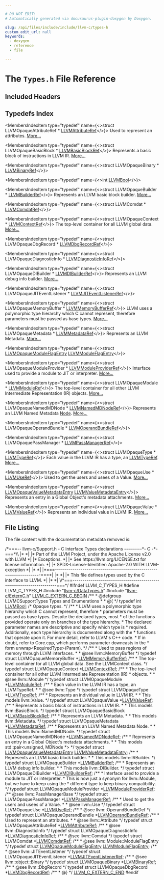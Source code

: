 ```yaml
---

# DO NOT EDIT!
# Automatically generated via docusaurus-plugin-doxygen by Doxygen.

slug: /api/files/include/include/llvm-c/types-h
custom_edit_url: null
keywords:
  - doxygen
  - reference
  - file

---
```





# The `Types.h` File Reference

<DoxygenPage pluginConfig={pluginConfig}>



## Included Headers

<IncludesList>
<IncludesListItem
  filePath="llvm-c/DataTypes.h"
  permalink="/docs/api/files/include/include/llvm-c/datatypes-h"
  isLocal="true" />
<IncludesListItem
  filePath="llvm-c/ExternC.h"
  permalink="/docs/api/files/include/include/llvm-c/externc-h"
  isLocal="true" />
</IncludesList>

## Typedefs Index

<MembersIndex>

<MembersIndexItem
  type="typedef"
  name={<>struct LLVMOpaqueAttributeRef &#42; <a href="/docs/api/groups/llvmcsupporttypes/#ga17bcea87da25c658e082bec6009c6f88">LLVMAttributeRef</a></>}>
Used to represent an attributes. <a href="/docs/api/groups/llvmcsupporttypes/#ga17bcea87da25c658e082bec6009c6f88">More...</a>
</MembersIndexItem>

<MembersIndexItem
  type="typedef"
  name={<>struct LLVMOpaqueBasicBlock &#42; <a href="/docs/api/groups/llvmcsupporttypes/#gab57bd16a0147aad5c492a0d97e0df8a9">LLVMBasicBlockRef</a></>}>
Represents a basic block of instructions in LLVM IR. <a href="/docs/api/groups/llvmcsupporttypes/#gab57bd16a0147aad5c492a0d97e0df8a9">More...</a>
</MembersIndexItem>

<MembersIndexItem
  type="typedef"
  name={<>struct LLVMOpaqueBinary &#42; <a href="/docs/api/groups/llvmcsupporttypes/#ga7b146c3251529961e8eeda888adac209">LLVMBinaryRef</a></>}>
</MembersIndexItem>

<MembersIndexItem
  type="typedef"
  name={<>int <a href="/docs/api/groups/llvmcsupporttypes/#ga209de0bceb13179a973c6a45211617bd">LLVMBool</a></>}>
</MembersIndexItem>

<MembersIndexItem
  type="typedef"
  name={<>struct LLVMOpaqueBuilder &#42; <a href="/docs/api/groups/llvmcsupporttypes/#gab13eecdec39366f9974f865d68011775">LLVMBuilderRef</a></>}>
Represents an LLVM basic block builder. <a href="/docs/api/groups/llvmcsupporttypes/#gab13eecdec39366f9974f865d68011775">More...</a>
</MembersIndexItem>

<MembersIndexItem
  type="typedef"
  name={<>struct LLVMComdat &#42; <a href="/docs/api/groups/llvmcsupporttypes/#gaa91542000fd23d2eeebf64a25bdc66b3">LLVMComdatRef</a></>}>
</MembersIndexItem>

<MembersIndexItem
  type="typedef"
  name={<>struct LLVMOpaqueContext &#42; <a href="/docs/api/groups/llvmcsupporttypes/#ga9c43e01525516ff6b4feab5166c5b1da">LLVMContextRef</a></>}>
The top-level container for all LLVM global data. <a href="/docs/api/groups/llvmcsupporttypes/#ga9c43e01525516ff6b4feab5166c5b1da">More...</a>
</MembersIndexItem>

<MembersIndexItem
  type="typedef"
  name={<>struct LLVMOpaqueDbgRecord &#42; <a href="/docs/api/groups/llvmcsupporttypes/#ga54eadb23779a7b2538b9a7b03d9c2630">LLVMDbgRecordRef</a></>}>
</MembersIndexItem>

<MembersIndexItem
  type="typedef"
  name={<>struct LLVMOpaqueDiagnosticInfo &#42; <a href="/docs/api/groups/llvmcsupporttypes/#ga85de47e6bca94e27592f9161dd38dff5">LLVMDiagnosticInfoRef</a></>}>
</MembersIndexItem>

<MembersIndexItem
  type="typedef"
  name={<>struct LLVMOpaqueDIBuilder &#42; <a href="/docs/api/groups/llvmcsupporttypes/#gae7276221889549b4cf3b3f2297a8333e">LLVMDIBuilderRef</a></>}>
Represents an LLVM debug info builder. <a href="/docs/api/groups/llvmcsupporttypes/#gae7276221889549b4cf3b3f2297a8333e">More...</a>
</MembersIndexItem>

<MembersIndexItem
  type="typedef"
  name={<>struct LLVMOpaqueJITEventListener &#42; <a href="/docs/api/groups/llvmcsupporttypes/#gad4bf262b53178061f7b936e3d1ff43bf">LLVMJITEventListenerRef</a></>}>
</MembersIndexItem>

<MembersIndexItem
  type="typedef"
  name={<>struct LLVMOpaqueMemoryBuffer &#42; <a href="/docs/api/groups/llvmcsupporttypes/#ga9867eaa7b17ba17405cdf2539bedb108">LLVMMemoryBufferRef</a></>}>
LLVM uses a polymorphic type hierarchy which C cannot represent, therefore parameters must be passed as base types. <a href="/docs/api/groups/llvmcsupporttypes/#ga9867eaa7b17ba17405cdf2539bedb108">More...</a>
</MembersIndexItem>

<MembersIndexItem
  type="typedef"
  name={<>struct LLVMOpaqueMetadata &#42; <a href="/docs/api/groups/llvmcsupporttypes/#gab9f52d9777af781812e7bffdd491d01e">LLVMMetadataRef</a></>}>
Represents an LLVM Metadata. <a href="/docs/api/groups/llvmcsupporttypes/#gab9f52d9777af781812e7bffdd491d01e">More...</a>
</MembersIndexItem>

<MembersIndexItem
  type="typedef"
  name={<>struct <a href="/docs/api/structs/llvmopaquemoduleflagentry">LLVMOpaqueModuleFlagEntry</a> <a href="/docs/api/groups/llvmcsupporttypes/#ga2582ca8c28f123476fb606097b475ed6">LLVMModuleFlagEntry</a></>}>
</MembersIndexItem>

<MembersIndexItem
  type="typedef"
  name={<>struct LLVMOpaqueModuleProvider &#42; <a href="/docs/api/groups/llvmcsupporttypes/#gad77f13d71e9aebc385324cde314d9ac6">LLVMModuleProviderRef</a></>}>
Interface used to provide a module to JIT or interpreter. <a href="/docs/api/groups/llvmcsupporttypes/#gad77f13d71e9aebc385324cde314d9ac6">More...</a>
</MembersIndexItem>

<MembersIndexItem
  type="typedef"
  name={<>struct LLVMOpaqueModule &#42; <a href="/docs/api/groups/llvmcsupporttypes/#gad1d1bb5f901c903a0cf09c5a053c9c56">LLVMModuleRef</a></>}>
The top-level container for all other LLVM Intermediate Representation (IR) objects. <a href="/docs/api/groups/llvmcsupporttypes/#gad1d1bb5f901c903a0cf09c5a053c9c56">More...</a>
</MembersIndexItem>

<MembersIndexItem
  type="typedef"
  name={<>struct LLVMOpaqueNamedMDNode &#42; <a href="/docs/api/groups/llvmcsupporttypes/#ga348dc6ce48243a524ee3937ef2d8ca29">LLVMNamedMDNodeRef</a></>}>
Represents an LLVM Named Metadata <a href="/docs/api/classes/node">Node</a>. <a href="/docs/api/groups/llvmcsupporttypes/#ga348dc6ce48243a524ee3937ef2d8ca29">More...</a>
</MembersIndexItem>

<MembersIndexItem
  type="typedef"
  name={<>struct LLVMOpaqueOperandBundle &#42; <a href="/docs/api/groups/llvmcsupporttypes/#gafe96c433ce9154bebe8fd83e0616d495">LLVMOperandBundleRef</a></>}>
</MembersIndexItem>

<MembersIndexItem
  type="typedef"
  name={<>struct LLVMOpaquePassManager &#42; <a href="/docs/api/groups/llvmcsupporttypes/#ga45fccfac9832f829c5e12a8915e85f4c">LLVMPassManagerRef</a></>}>
</MembersIndexItem>

<MembersIndexItem
  type="typedef"
  name={<>struct LLVMOpaqueType &#42; <a href="/docs/api/groups/llvmcsupporttypes/#gab81b4df33167d47174f9b86a75e3be88">LLVMTypeRef</a></>}>
Each value in the LLVM IR has a type, an <a href="/docs/api/groups/llvmcsupporttypes/#gab81b4df33167d47174f9b86a75e3be88">LLVMTypeRef</a>. <a href="/docs/api/groups/llvmcsupporttypes/#gab81b4df33167d47174f9b86a75e3be88">More...</a>
</MembersIndexItem>

<MembersIndexItem
  type="typedef"
  name={<>struct LLVMOpaqueUse &#42; <a href="/docs/api/groups/llvmcsupporttypes/#gab30423fe4582af30d65061fddc7398d7">LLVMUseRef</a></>}>
Used to get the users and usees of a Value. <a href="/docs/api/groups/llvmcsupporttypes/#gab30423fe4582af30d65061fddc7398d7">More...</a>
</MembersIndexItem>

<MembersIndexItem
  type="typedef"
  name={<>struct <a href="/docs/api/structs/llvmopaquevaluemetadataentry">LLVMOpaqueValueMetadataEntry</a> <a href="/docs/api/groups/llvmcsupporttypes/#ga90f27fb45c9b3bee49f90809035a2ab9">LLVMValueMetadataEntry</a></>}>
Represents an entry in a Global Object&#39;s metadata attachments. <a href="/docs/api/groups/llvmcsupporttypes/#ga90f27fb45c9b3bee49f90809035a2ab9">More...</a>
</MembersIndexItem>

<MembersIndexItem
  type="typedef"
  name={<>struct LLVMOpaqueValue &#42; <a href="/docs/api/groups/llvmcsupporttypes/#ga113ce952344691b8304a43a314f8be17">LLVMValueRef</a></>}>
Represents an individual value in LLVM IR. <a href="/docs/api/groups/llvmcsupporttypes/#ga113ce952344691b8304a43a314f8be17">More...</a>
</MembersIndexItem>

</MembersIndex>


## File Listing

The file content with the documentation metadata removed is:

<ProgramListing>

<Link id="l00001" /><CodeLine lineNumber="1"><Highlight kind="comment">/&#42;===-- llvm-c/Support.h - C Interface Types declarations ---------&#42;- C -&#42;-===&#42;\\</Highlight></CodeLine>
<Link id="l00002" /><CodeLine lineNumber="2"><Highlight kind="comment">|&#42;                                                                            &#42;|</Highlight></CodeLine>
<Link id="l00003" /><CodeLine lineNumber="3"><Highlight kind="comment">|&#42; Part of the LLVM Project, under the Apache License v2.0 with LLVM          &#42;|</Highlight></CodeLine>
<Link id="l00004" /><CodeLine lineNumber="4"><Highlight kind="comment">|&#42; Exceptions.                                                                &#42;|</Highlight></CodeLine>
<Link id="l00005" /><CodeLine lineNumber="5"><Highlight kind="comment">|&#42; See https://llvm.org/LICENSE.txt for license information.                  &#42;|</Highlight></CodeLine>
<Link id="l00006" /><CodeLine lineNumber="6"><Highlight kind="comment">|&#42; SPDX-License-Identifier: Apache-2.0 WITH LLVM-exception                    &#42;|</Highlight></CodeLine>
<Link id="l00007" /><CodeLine lineNumber="7"><Highlight kind="comment">|&#42;                                                                            &#42;|</Highlight></CodeLine>
<Link id="l00008" /><CodeLine lineNumber="8"><Highlight kind="comment">|&#42;===----------------------------------------------------------------------===&#42;|</Highlight></CodeLine>
<Link id="l00009" /><CodeLine lineNumber="9"><Highlight kind="comment">|&#42;                                                                            &#42;|</Highlight></CodeLine>
<Link id="l00010" /><CodeLine lineNumber="10"><Highlight kind="comment">|&#42; This file defines types used by the C interface to LLVM.                   &#42;|</Highlight></CodeLine>
<Link id="l00011" /><CodeLine lineNumber="11"><Highlight kind="comment">|&#42;                                                                            &#42;|</Highlight></CodeLine>
<Link id="l00012" /><CodeLine lineNumber="12"><Highlight kind="comment">\\&#42;===----------------------------------------------------------------------===&#42;/</Highlight><Highlight kind="normal"></Highlight></CodeLine>
<Link id="l00013" /><CodeLine lineNumber="13"><Highlight kind="normal"></Highlight></CodeLine>
<Link id="l00014" /><CodeLine lineNumber="14"><Highlight kind="normal"></Highlight><Highlight kind="preprocessor">#ifndef LLVM&#95;C&#95;TYPES&#95;H</Highlight><Highlight kind="normal"></Highlight></CodeLine>
<Link id="l00015" /><CodeLine lineNumber="15"><Highlight kind="normal"></Highlight><Highlight kind="preprocessor">#define LLVM&#95;C&#95;TYPES&#95;H</Highlight><Highlight kind="normal"></Highlight></CodeLine>
<Link id="l00016" /><CodeLine lineNumber="16"><Highlight kind="normal"></Highlight></CodeLine>
<Link id="l00017" /><CodeLine lineNumber="17"><Highlight kind="normal"></Highlight><Highlight kind="preprocessor">#include &quot;<a href="/docs/api/files/include/include/llvm-c/datatypes-h">llvm-c/DataTypes.h</a>&quot;</Highlight><Highlight kind="normal"></Highlight></CodeLine>
<Link id="l00018" /><CodeLine lineNumber="18"><Highlight kind="normal"></Highlight><Highlight kind="preprocessor">#include &quot;<a href="/docs/api/files/include/include/llvm-c/externc-h">llvm-c/ExternC.h</a>&quot;</Highlight><Highlight kind="normal"></Highlight></CodeLine>
<Link id="l00019" /><CodeLine lineNumber="19"><Highlight kind="normal"></Highlight></CodeLine>
<Link id="l00020" /><CodeLine lineNumber="20"><Highlight kind="normal"><a href="/docs/api/files/include/include/llvm-c/externc-h/#a4789aaabaa5bf3b7a549171b47cc4d4a">LLVM&#95;C&#95;EXTERN&#95;C&#95;BEGIN</a></Highlight></CodeLine>
<Link id="l00021" /><CodeLine lineNumber="21"><Highlight kind="normal"></Highlight><Highlight kind="comment"></Highlight></CodeLine>
<Link id="l00022" /><CodeLine lineNumber="22"><Highlight kind="comment">/&#42;&#42;</Highlight></CodeLine>
<Link id="l00023" /><CodeLine lineNumber="23"><Highlight kind="comment"> &#42; @defgroup LLVMCSupportTypes Types and Enumerations</Highlight></CodeLine>
<Link id="l00024" /><CodeLine lineNumber="24"><Highlight kind="comment"> &#42;</Highlight></CodeLine>
<Link id="l00025" /><CodeLine lineNumber="25"><Highlight kind="comment"> &#42; @&#123;</Highlight></CodeLine>
<Link id="l00026" /><CodeLine lineNumber="26"><Highlight kind="comment"> &#42;/</Highlight><Highlight kind="normal"></Highlight></CodeLine>
<Link id="l00027" /><CodeLine lineNumber="27"><Highlight kind="normal"></Highlight></CodeLine>
<Link id="l00028" /><CodeLine lineNumber="28" lineLink="/docs/api/groups/llvmcsupporttypes/#ga209de0bceb13179a973c6a45211617bd"><Highlight kind="normal"></Highlight><Highlight kind="keyword">typedef</Highlight><Highlight kind="normal"> </Highlight><Highlight kind="keywordtype">int</Highlight><Highlight kind="normal"> <a href="/docs/api/groups/llvmcsupporttypes/#ga209de0bceb13179a973c6a45211617bd">LLVMBool</a>;</Highlight></CodeLine>
<Link id="l00029" /><CodeLine lineNumber="29"><Highlight kind="normal"></Highlight></CodeLine>
<Link id="l00030" /><CodeLine lineNumber="30"><Highlight kind="normal"></Highlight><Highlight kind="comment">/&#42; Opaque types. &#42;/</Highlight><Highlight kind="normal"></Highlight></CodeLine>
<Link id="l00031" /><CodeLine lineNumber="31"><Highlight kind="normal"></Highlight><Highlight kind="comment"></Highlight></CodeLine>
<Link id="l00032" /><CodeLine lineNumber="32"><Highlight kind="comment">/&#42;&#42;</Highlight></CodeLine>
<Link id="l00033" /><CodeLine lineNumber="33"><Highlight kind="comment"> &#42; LLVM uses a polymorphic type hierarchy which C cannot represent, therefore</Highlight></CodeLine>
<Link id="l00034" /><CodeLine lineNumber="34"><Highlight kind="comment"> &#42; parameters must be passed as base types. Despite the declared types, most</Highlight></CodeLine>
<Link id="l00035" /><CodeLine lineNumber="35"><Highlight kind="comment"> &#42; of the functions provided operate only on branches of the type hierarchy.</Highlight></CodeLine>
<Link id="l00036" /><CodeLine lineNumber="36"><Highlight kind="comment"> &#42; The declared parameter names are descriptive and specify which type is</Highlight></CodeLine>
<Link id="l00037" /><CodeLine lineNumber="37"><Highlight kind="comment"> &#42; required. Additionally, each type hierarchy is documented along with the</Highlight></CodeLine>
<Link id="l00038" /><CodeLine lineNumber="38"><Highlight kind="comment"> &#42; functions that operate upon it. For more detail, refer to LLVM&#39;s C++ code.</Highlight></CodeLine>
<Link id="l00039" /><CodeLine lineNumber="39"><Highlight kind="comment"> &#42; If in doubt, refer to Core.cpp, which performs parameter downcasts in the</Highlight></CodeLine>
<Link id="l00040" /><CodeLine lineNumber="40"><Highlight kind="comment"> &#42; form unwrap&lt;RequiredType&gt;(Param).</Highlight></CodeLine>
<Link id="l00041" /><CodeLine lineNumber="41"><Highlight kind="comment"> &#42;/</Highlight><Highlight kind="normal"></Highlight></CodeLine>
<Link id="l00042" /><CodeLine lineNumber="42"><Highlight kind="normal"></Highlight><Highlight kind="comment"></Highlight></CodeLine>
<Link id="l00043" /><CodeLine lineNumber="43"><Highlight kind="comment">/&#42;&#42;</Highlight></CodeLine>
<Link id="l00044" /><CodeLine lineNumber="44"><Highlight kind="comment"> &#42; Used to pass regions of memory through LLVM interfaces.</Highlight></CodeLine>
<Link id="l00045" /><CodeLine lineNumber="45"><Highlight kind="comment"> &#42;</Highlight></CodeLine>
<Link id="l00046" /><CodeLine lineNumber="46"><Highlight kind="comment"> &#42; @see llvm::MemoryBuffer</Highlight></CodeLine>
<Link id="l00047" /><CodeLine lineNumber="47"><Highlight kind="comment"> &#42;/</Highlight><Highlight kind="normal"></Highlight></CodeLine>
<Link id="l00048" /><CodeLine lineNumber="48" lineLink="/docs/api/groups/llvmcsupporttypes/#ga9867eaa7b17ba17405cdf2539bedb108"><Highlight kind="normal"></Highlight><Highlight kind="keyword">typedef</Highlight><Highlight kind="normal"> </Highlight><Highlight kind="keyword">struct </Highlight><Highlight kind="normal">LLVMOpaqueMemoryBuffer &#42;<a href="/docs/api/groups/llvmcsupporttypes/#ga9867eaa7b17ba17405cdf2539bedb108">LLVMMemoryBufferRef</a>;</Highlight></CodeLine>
<Link id="l00049" /><CodeLine lineNumber="49"><Highlight kind="normal"></Highlight><Highlight kind="comment"></Highlight></CodeLine>
<Link id="l00050" /><CodeLine lineNumber="50"><Highlight kind="comment">/&#42;&#42;</Highlight></CodeLine>
<Link id="l00051" /><CodeLine lineNumber="51"><Highlight kind="comment"> &#42; The top-level container for all LLVM global data. See the LLVMContext class.</Highlight></CodeLine>
<Link id="l00052" /><CodeLine lineNumber="52"><Highlight kind="comment"> &#42;/</Highlight><Highlight kind="normal"></Highlight></CodeLine>
<Link id="l00053" /><CodeLine lineNumber="53" lineLink="/docs/api/groups/llvmcsupporttypes/#ga9c43e01525516ff6b4feab5166c5b1da"><Highlight kind="normal"></Highlight><Highlight kind="keyword">typedef</Highlight><Highlight kind="normal"> </Highlight><Highlight kind="keyword">struct </Highlight><Highlight kind="normal">LLVMOpaqueContext &#42;<a href="/docs/api/groups/llvmcsupporttypes/#ga9c43e01525516ff6b4feab5166c5b1da">LLVMContextRef</a>;</Highlight></CodeLine>
<Link id="l00054" /><CodeLine lineNumber="54"><Highlight kind="normal"></Highlight><Highlight kind="comment"></Highlight></CodeLine>
<Link id="l00055" /><CodeLine lineNumber="55"><Highlight kind="comment">/&#42;&#42;</Highlight></CodeLine>
<Link id="l00056" /><CodeLine lineNumber="56"><Highlight kind="comment"> &#42; The top-level container for all other LLVM Intermediate Representation (IR)</Highlight></CodeLine>
<Link id="l00057" /><CodeLine lineNumber="57"><Highlight kind="comment"> &#42; objects.</Highlight></CodeLine>
<Link id="l00058" /><CodeLine lineNumber="58"><Highlight kind="comment"> &#42;</Highlight></CodeLine>
<Link id="l00059" /><CodeLine lineNumber="59"><Highlight kind="comment"> &#42; @see llvm::Module</Highlight></CodeLine>
<Link id="l00060" /><CodeLine lineNumber="60"><Highlight kind="comment"> &#42;/</Highlight><Highlight kind="normal"></Highlight></CodeLine>
<Link id="l00061" /><CodeLine lineNumber="61" lineLink="/docs/api/groups/llvmcsupporttypes/#gad1d1bb5f901c903a0cf09c5a053c9c56"><Highlight kind="normal"></Highlight><Highlight kind="keyword">typedef</Highlight><Highlight kind="normal"> </Highlight><Highlight kind="keyword">struct </Highlight><Highlight kind="normal">LLVMOpaqueModule &#42;<a href="/docs/api/groups/llvmcsupporttypes/#gad1d1bb5f901c903a0cf09c5a053c9c56">LLVMModuleRef</a>;</Highlight></CodeLine>
<Link id="l00062" /><CodeLine lineNumber="62"><Highlight kind="normal"></Highlight><Highlight kind="comment"></Highlight></CodeLine>
<Link id="l00063" /><CodeLine lineNumber="63"><Highlight kind="comment">/&#42;&#42;</Highlight></CodeLine>
<Link id="l00064" /><CodeLine lineNumber="64"><Highlight kind="comment"> &#42; Each value in the LLVM IR has a type, an LLVMTypeRef.</Highlight></CodeLine>
<Link id="l00065" /><CodeLine lineNumber="65"><Highlight kind="comment"> &#42;</Highlight></CodeLine>
<Link id="l00066" /><CodeLine lineNumber="66"><Highlight kind="comment"> &#42; @see llvm::Type</Highlight></CodeLine>
<Link id="l00067" /><CodeLine lineNumber="67"><Highlight kind="comment"> &#42;/</Highlight><Highlight kind="normal"></Highlight></CodeLine>
<Link id="l00068" /><CodeLine lineNumber="68" lineLink="/docs/api/groups/llvmcsupporttypes/#gab81b4df33167d47174f9b86a75e3be88"><Highlight kind="normal"></Highlight><Highlight kind="keyword">typedef</Highlight><Highlight kind="normal"> </Highlight><Highlight kind="keyword">struct </Highlight><Highlight kind="normal">LLVMOpaqueType &#42;<a href="/docs/api/groups/llvmcsupporttypes/#gab81b4df33167d47174f9b86a75e3be88">LLVMTypeRef</a>;</Highlight></CodeLine>
<Link id="l00069" /><CodeLine lineNumber="69"><Highlight kind="normal"></Highlight><Highlight kind="comment"></Highlight></CodeLine>
<Link id="l00070" /><CodeLine lineNumber="70"><Highlight kind="comment">/&#42;&#42;</Highlight></CodeLine>
<Link id="l00071" /><CodeLine lineNumber="71"><Highlight kind="comment"> &#42; Represents an individual value in LLVM IR.</Highlight></CodeLine>
<Link id="l00072" /><CodeLine lineNumber="72"><Highlight kind="comment"> &#42;</Highlight></CodeLine>
<Link id="l00073" /><CodeLine lineNumber="73"><Highlight kind="comment"> &#42; This models llvm::Value.</Highlight></CodeLine>
<Link id="l00074" /><CodeLine lineNumber="74"><Highlight kind="comment"> &#42;/</Highlight><Highlight kind="normal"></Highlight></CodeLine>
<Link id="l00075" /><CodeLine lineNumber="75" lineLink="/docs/api/groups/llvmcsupporttypes/#ga113ce952344691b8304a43a314f8be17"><Highlight kind="normal"></Highlight><Highlight kind="keyword">typedef</Highlight><Highlight kind="normal"> </Highlight><Highlight kind="keyword">struct </Highlight><Highlight kind="normal">LLVMOpaqueValue &#42;<a href="/docs/api/groups/llvmcsupporttypes/#ga113ce952344691b8304a43a314f8be17">LLVMValueRef</a>;</Highlight></CodeLine>
<Link id="l00076" /><CodeLine lineNumber="76"><Highlight kind="normal"></Highlight><Highlight kind="comment"></Highlight></CodeLine>
<Link id="l00077" /><CodeLine lineNumber="77"><Highlight kind="comment">/&#42;&#42;</Highlight></CodeLine>
<Link id="l00078" /><CodeLine lineNumber="78"><Highlight kind="comment"> &#42; Represents a basic block of instructions in LLVM IR.</Highlight></CodeLine>
<Link id="l00079" /><CodeLine lineNumber="79"><Highlight kind="comment"> &#42;</Highlight></CodeLine>
<Link id="l00080" /><CodeLine lineNumber="80"><Highlight kind="comment"> &#42; This models llvm::BasicBlock.</Highlight></CodeLine>
<Link id="l00081" /><CodeLine lineNumber="81"><Highlight kind="comment"> &#42;/</Highlight><Highlight kind="normal"></Highlight></CodeLine>
<Link id="l00082" /><CodeLine lineNumber="82" lineLink="/docs/api/groups/llvmcsupporttypes/#gab57bd16a0147aad5c492a0d97e0df8a9"><Highlight kind="normal"></Highlight><Highlight kind="keyword">typedef</Highlight><Highlight kind="normal"> </Highlight><Highlight kind="keyword">struct </Highlight><Highlight kind="normal">LLVMOpaqueBasicBlock &#42;<a href="/docs/api/groups/llvmcsupporttypes/#gab57bd16a0147aad5c492a0d97e0df8a9">LLVMBasicBlockRef</a>;</Highlight></CodeLine>
<Link id="l00083" /><CodeLine lineNumber="83"><Highlight kind="normal"></Highlight><Highlight kind="comment"></Highlight></CodeLine>
<Link id="l00084" /><CodeLine lineNumber="84"><Highlight kind="comment">/&#42;&#42;</Highlight></CodeLine>
<Link id="l00085" /><CodeLine lineNumber="85"><Highlight kind="comment"> &#42; Represents an LLVM Metadata.</Highlight></CodeLine>
<Link id="l00086" /><CodeLine lineNumber="86"><Highlight kind="comment"> &#42;</Highlight></CodeLine>
<Link id="l00087" /><CodeLine lineNumber="87"><Highlight kind="comment"> &#42; This models llvm::Metadata.</Highlight></CodeLine>
<Link id="l00088" /><CodeLine lineNumber="88"><Highlight kind="comment"> &#42;/</Highlight><Highlight kind="normal"></Highlight></CodeLine>
<Link id="l00089" /><CodeLine lineNumber="89" lineLink="/docs/api/groups/llvmcsupporttypes/#gab9f52d9777af781812e7bffdd491d01e"><Highlight kind="normal"></Highlight><Highlight kind="keyword">typedef</Highlight><Highlight kind="normal"> </Highlight><Highlight kind="keyword">struct </Highlight><Highlight kind="normal">LLVMOpaqueMetadata &#42;<a href="/docs/api/groups/llvmcsupporttypes/#gab9f52d9777af781812e7bffdd491d01e">LLVMMetadataRef</a>;</Highlight></CodeLine>
<Link id="l00090" /><CodeLine lineNumber="90"><Highlight kind="normal"></Highlight><Highlight kind="comment"></Highlight></CodeLine>
<Link id="l00091" /><CodeLine lineNumber="91"><Highlight kind="comment">/&#42;&#42;</Highlight></CodeLine>
<Link id="l00092" /><CodeLine lineNumber="92"><Highlight kind="comment"> &#42; Represents an LLVM Named Metadata Node.</Highlight></CodeLine>
<Link id="l00093" /><CodeLine lineNumber="93"><Highlight kind="comment"> &#42;</Highlight></CodeLine>
<Link id="l00094" /><CodeLine lineNumber="94"><Highlight kind="comment"> &#42; This models llvm::NamedMDNode.</Highlight></CodeLine>
<Link id="l00095" /><CodeLine lineNumber="95"><Highlight kind="comment"> &#42;/</Highlight><Highlight kind="normal"></Highlight></CodeLine>
<Link id="l00096" /><CodeLine lineNumber="96" lineLink="/docs/api/groups/llvmcsupporttypes/#ga348dc6ce48243a524ee3937ef2d8ca29"><Highlight kind="normal"></Highlight><Highlight kind="keyword">typedef</Highlight><Highlight kind="normal"> </Highlight><Highlight kind="keyword">struct </Highlight><Highlight kind="normal">LLVMOpaqueNamedMDNode &#42;<a href="/docs/api/groups/llvmcsupporttypes/#ga348dc6ce48243a524ee3937ef2d8ca29">LLVMNamedMDNodeRef</a>;</Highlight></CodeLine>
<Link id="l00097" /><CodeLine lineNumber="97"><Highlight kind="normal"></Highlight><Highlight kind="comment"></Highlight></CodeLine>
<Link id="l00098" /><CodeLine lineNumber="98"><Highlight kind="comment">/&#42;&#42;</Highlight></CodeLine>
<Link id="l00099" /><CodeLine lineNumber="99"><Highlight kind="comment"> &#42; Represents an entry in a Global Object&#39;s metadata attachments.</Highlight></CodeLine>
<Link id="l00100" /><CodeLine lineNumber="100"><Highlight kind="comment"> &#42;</Highlight></CodeLine>
<Link id="l00101" /><CodeLine lineNumber="101"><Highlight kind="comment"> &#42; This models std::pair&lt;unsigned, MDNode &#42;&gt;</Highlight></CodeLine>
<Link id="l00102" /><CodeLine lineNumber="102"><Highlight kind="comment"> &#42;/</Highlight><Highlight kind="normal"></Highlight></CodeLine>
<Link id="l00103" /><CodeLine lineNumber="103" lineLink="/docs/api/groups/llvmcsupporttypes/#ga90f27fb45c9b3bee49f90809035a2ab9"><Highlight kind="normal"></Highlight><Highlight kind="keyword">typedef</Highlight><Highlight kind="normal"> </Highlight><Highlight kind="keyword">struct </Highlight><Highlight kind="normal"><a href="/docs/api/structs/llvmopaquevaluemetadataentry">LLVMOpaqueValueMetadataEntry</a> <a href="/docs/api/groups/llvmcsupporttypes/#ga90f27fb45c9b3bee49f90809035a2ab9">LLVMValueMetadataEntry</a>;</Highlight></CodeLine>
<Link id="l00104" /><CodeLine lineNumber="104"><Highlight kind="normal"></Highlight><Highlight kind="comment"></Highlight></CodeLine>
<Link id="l00105" /><CodeLine lineNumber="105"><Highlight kind="comment">/&#42;&#42;</Highlight></CodeLine>
<Link id="l00106" /><CodeLine lineNumber="106"><Highlight kind="comment"> &#42; Represents an LLVM basic block builder.</Highlight></CodeLine>
<Link id="l00107" /><CodeLine lineNumber="107"><Highlight kind="comment"> &#42;</Highlight></CodeLine>
<Link id="l00108" /><CodeLine lineNumber="108"><Highlight kind="comment"> &#42; This models llvm::IRBuilder.</Highlight></CodeLine>
<Link id="l00109" /><CodeLine lineNumber="109"><Highlight kind="comment"> &#42;/</Highlight><Highlight kind="normal"></Highlight></CodeLine>
<Link id="l00110" /><CodeLine lineNumber="110" lineLink="/docs/api/groups/llvmcsupporttypes/#gab13eecdec39366f9974f865d68011775"><Highlight kind="normal"></Highlight><Highlight kind="keyword">typedef</Highlight><Highlight kind="normal"> </Highlight><Highlight kind="keyword">struct </Highlight><Highlight kind="normal">LLVMOpaqueBuilder &#42;<a href="/docs/api/groups/llvmcsupporttypes/#gab13eecdec39366f9974f865d68011775">LLVMBuilderRef</a>;</Highlight></CodeLine>
<Link id="l00111" /><CodeLine lineNumber="111"><Highlight kind="normal"></Highlight><Highlight kind="comment"></Highlight></CodeLine>
<Link id="l00112" /><CodeLine lineNumber="112"><Highlight kind="comment">/&#42;&#42;</Highlight></CodeLine>
<Link id="l00113" /><CodeLine lineNumber="113"><Highlight kind="comment"> &#42; Represents an LLVM debug info builder.</Highlight></CodeLine>
<Link id="l00114" /><CodeLine lineNumber="114"><Highlight kind="comment"> &#42;</Highlight></CodeLine>
<Link id="l00115" /><CodeLine lineNumber="115"><Highlight kind="comment"> &#42; This models llvm::DIBuilder.</Highlight></CodeLine>
<Link id="l00116" /><CodeLine lineNumber="116"><Highlight kind="comment"> &#42;/</Highlight><Highlight kind="normal"></Highlight></CodeLine>
<Link id="l00117" /><CodeLine lineNumber="117" lineLink="/docs/api/groups/llvmcsupporttypes/#gae7276221889549b4cf3b3f2297a8333e"><Highlight kind="normal"></Highlight><Highlight kind="keyword">typedef</Highlight><Highlight kind="normal"> </Highlight><Highlight kind="keyword">struct </Highlight><Highlight kind="normal">LLVMOpaqueDIBuilder &#42;<a href="/docs/api/groups/llvmcsupporttypes/#gae7276221889549b4cf3b3f2297a8333e">LLVMDIBuilderRef</a>;</Highlight></CodeLine>
<Link id="l00118" /><CodeLine lineNumber="118"><Highlight kind="normal"></Highlight><Highlight kind="comment"></Highlight></CodeLine>
<Link id="l00119" /><CodeLine lineNumber="119"><Highlight kind="comment">/&#42;&#42;</Highlight></CodeLine>
<Link id="l00120" /><CodeLine lineNumber="120"><Highlight kind="comment"> &#42; Interface used to provide a module to JIT or interpreter.</Highlight></CodeLine>
<Link id="l00121" /><CodeLine lineNumber="121"><Highlight kind="comment"> &#42; This is now just a synonym for llvm::Module, but we have to keep using the</Highlight></CodeLine>
<Link id="l00122" /><CodeLine lineNumber="122"><Highlight kind="comment"> &#42; different type to keep binary compatibility.</Highlight></CodeLine>
<Link id="l00123" /><CodeLine lineNumber="123"><Highlight kind="comment"> &#42;/</Highlight><Highlight kind="normal"></Highlight></CodeLine>
<Link id="l00124" /><CodeLine lineNumber="124" lineLink="/docs/api/groups/llvmcsupporttypes/#gad77f13d71e9aebc385324cde314d9ac6"><Highlight kind="normal"></Highlight><Highlight kind="keyword">typedef</Highlight><Highlight kind="normal"> </Highlight><Highlight kind="keyword">struct </Highlight><Highlight kind="normal">LLVMOpaqueModuleProvider &#42;<a href="/docs/api/groups/llvmcsupporttypes/#gad77f13d71e9aebc385324cde314d9ac6">LLVMModuleProviderRef</a>;</Highlight></CodeLine>
<Link id="l00125" /><CodeLine lineNumber="125"><Highlight kind="normal"></Highlight><Highlight kind="comment"></Highlight></CodeLine>
<Link id="l00126" /><CodeLine lineNumber="126"><Highlight kind="comment">/&#42;&#42; @see llvm::PassManagerBase &#42;/</Highlight><Highlight kind="normal"></Highlight></CodeLine>
<Link id="l00127" /><CodeLine lineNumber="127" lineLink="/docs/api/groups/llvmcsupporttypes/#ga45fccfac9832f829c5e12a8915e85f4c"><Highlight kind="normal"></Highlight><Highlight kind="keyword">typedef</Highlight><Highlight kind="normal"> </Highlight><Highlight kind="keyword">struct </Highlight><Highlight kind="normal">LLVMOpaquePassManager &#42;<a href="/docs/api/groups/llvmcsupporttypes/#ga45fccfac9832f829c5e12a8915e85f4c">LLVMPassManagerRef</a>;</Highlight></CodeLine>
<Link id="l00128" /><CodeLine lineNumber="128"><Highlight kind="normal"></Highlight><Highlight kind="comment"></Highlight></CodeLine>
<Link id="l00129" /><CodeLine lineNumber="129"><Highlight kind="comment">/&#42;&#42;</Highlight></CodeLine>
<Link id="l00130" /><CodeLine lineNumber="130"><Highlight kind="comment"> &#42; Used to get the users and usees of a Value.</Highlight></CodeLine>
<Link id="l00131" /><CodeLine lineNumber="131"><Highlight kind="comment"> &#42;</Highlight></CodeLine>
<Link id="l00132" /><CodeLine lineNumber="132"><Highlight kind="comment"> &#42; @see llvm::Use &#42;/</Highlight><Highlight kind="normal"></Highlight></CodeLine>
<Link id="l00133" /><CodeLine lineNumber="133" lineLink="/docs/api/groups/llvmcsupporttypes/#gab30423fe4582af30d65061fddc7398d7"><Highlight kind="normal"></Highlight><Highlight kind="keyword">typedef</Highlight><Highlight kind="normal"> </Highlight><Highlight kind="keyword">struct </Highlight><Highlight kind="normal">LLVMOpaqueUse &#42;<a href="/docs/api/groups/llvmcsupporttypes/#gab30423fe4582af30d65061fddc7398d7">LLVMUseRef</a>;</Highlight></CodeLine>
<Link id="l00134" /><CodeLine lineNumber="134"><Highlight kind="normal"></Highlight><Highlight kind="comment"></Highlight></CodeLine>
<Link id="l00135" /><CodeLine lineNumber="135"><Highlight kind="comment">/&#42;&#42;</Highlight></CodeLine>
<Link id="l00136" /><CodeLine lineNumber="136"><Highlight kind="comment"> &#42; @see llvm::OperandBundleDef</Highlight></CodeLine>
<Link id="l00137" /><CodeLine lineNumber="137"><Highlight kind="comment"> &#42;/</Highlight><Highlight kind="normal"></Highlight></CodeLine>
<Link id="l00138" /><CodeLine lineNumber="138" lineLink="/docs/api/groups/llvmcsupporttypes/#gafe96c433ce9154bebe8fd83e0616d495"><Highlight kind="normal"></Highlight><Highlight kind="keyword">typedef</Highlight><Highlight kind="normal"> </Highlight><Highlight kind="keyword">struct </Highlight><Highlight kind="normal">LLVMOpaqueOperandBundle &#42;<a href="/docs/api/groups/llvmcsupporttypes/#gafe96c433ce9154bebe8fd83e0616d495">LLVMOperandBundleRef</a>;</Highlight></CodeLine>
<Link id="l00139" /><CodeLine lineNumber="139"><Highlight kind="normal"></Highlight><Highlight kind="comment"></Highlight></CodeLine>
<Link id="l00140" /><CodeLine lineNumber="140"><Highlight kind="comment">/&#42;&#42;</Highlight></CodeLine>
<Link id="l00141" /><CodeLine lineNumber="141"><Highlight kind="comment"> &#42; Used to represent an attributes.</Highlight></CodeLine>
<Link id="l00142" /><CodeLine lineNumber="142"><Highlight kind="comment"> &#42;</Highlight></CodeLine>
<Link id="l00143" /><CodeLine lineNumber="143"><Highlight kind="comment"> &#42; @see llvm::Attribute</Highlight></CodeLine>
<Link id="l00144" /><CodeLine lineNumber="144"><Highlight kind="comment"> &#42;/</Highlight><Highlight kind="normal"></Highlight></CodeLine>
<Link id="l00145" /><CodeLine lineNumber="145" lineLink="/docs/api/groups/llvmcsupporttypes/#ga17bcea87da25c658e082bec6009c6f88"><Highlight kind="normal"></Highlight><Highlight kind="keyword">typedef</Highlight><Highlight kind="normal"> </Highlight><Highlight kind="keyword">struct </Highlight><Highlight kind="normal">LLVMOpaqueAttributeRef &#42;<a href="/docs/api/groups/llvmcsupporttypes/#ga17bcea87da25c658e082bec6009c6f88">LLVMAttributeRef</a>;</Highlight></CodeLine>
<Link id="l00146" /><CodeLine lineNumber="146"><Highlight kind="normal"></Highlight><Highlight kind="comment"></Highlight></CodeLine>
<Link id="l00147" /><CodeLine lineNumber="147"><Highlight kind="comment">/&#42;&#42;</Highlight></CodeLine>
<Link id="l00148" /><CodeLine lineNumber="148"><Highlight kind="comment"> &#42; @see llvm::DiagnosticInfo</Highlight></CodeLine>
<Link id="l00149" /><CodeLine lineNumber="149"><Highlight kind="comment"> &#42;/</Highlight><Highlight kind="normal"></Highlight></CodeLine>
<Link id="l00150" /><CodeLine lineNumber="150" lineLink="/docs/api/groups/llvmcsupporttypes/#ga85de47e6bca94e27592f9161dd38dff5"><Highlight kind="normal"></Highlight><Highlight kind="keyword">typedef</Highlight><Highlight kind="normal"> </Highlight><Highlight kind="keyword">struct </Highlight><Highlight kind="normal">LLVMOpaqueDiagnosticInfo &#42;<a href="/docs/api/groups/llvmcsupporttypes/#ga85de47e6bca94e27592f9161dd38dff5">LLVMDiagnosticInfoRef</a>;</Highlight></CodeLine>
<Link id="l00151" /><CodeLine lineNumber="151"><Highlight kind="normal"></Highlight><Highlight kind="comment"></Highlight></CodeLine>
<Link id="l00152" /><CodeLine lineNumber="152"><Highlight kind="comment">/&#42;&#42;</Highlight></CodeLine>
<Link id="l00153" /><CodeLine lineNumber="153"><Highlight kind="comment"> &#42; @see llvm::Comdat</Highlight></CodeLine>
<Link id="l00154" /><CodeLine lineNumber="154"><Highlight kind="comment"> &#42;/</Highlight><Highlight kind="normal"></Highlight></CodeLine>
<Link id="l00155" /><CodeLine lineNumber="155" lineLink="/docs/api/groups/llvmcsupporttypes/#gaa91542000fd23d2eeebf64a25bdc66b3"><Highlight kind="normal"></Highlight><Highlight kind="keyword">typedef</Highlight><Highlight kind="normal"> </Highlight><Highlight kind="keyword">struct </Highlight><Highlight kind="normal">LLVMComdat &#42;<a href="/docs/api/groups/llvmcsupporttypes/#gaa91542000fd23d2eeebf64a25bdc66b3">LLVMComdatRef</a>;</Highlight></CodeLine>
<Link id="l00156" /><CodeLine lineNumber="156"><Highlight kind="normal"></Highlight><Highlight kind="comment"></Highlight></CodeLine>
<Link id="l00157" /><CodeLine lineNumber="157"><Highlight kind="comment">/&#42;&#42;</Highlight></CodeLine>
<Link id="l00158" /><CodeLine lineNumber="158"><Highlight kind="comment"> &#42; @see llvm::Module::ModuleFlagEntry</Highlight></CodeLine>
<Link id="l00159" /><CodeLine lineNumber="159"><Highlight kind="comment"> &#42;/</Highlight><Highlight kind="normal"></Highlight></CodeLine>
<Link id="l00160" /><CodeLine lineNumber="160" lineLink="/docs/api/groups/llvmcsupporttypes/#ga2582ca8c28f123476fb606097b475ed6"><Highlight kind="normal"></Highlight><Highlight kind="keyword">typedef</Highlight><Highlight kind="normal"> </Highlight><Highlight kind="keyword">struct </Highlight><Highlight kind="normal"><a href="/docs/api/structs/llvmopaquemoduleflagentry">LLVMOpaqueModuleFlagEntry</a> <a href="/docs/api/groups/llvmcsupporttypes/#ga2582ca8c28f123476fb606097b475ed6">LLVMModuleFlagEntry</a>;</Highlight></CodeLine>
<Link id="l00161" /><CodeLine lineNumber="161"><Highlight kind="normal"></Highlight><Highlight kind="comment"></Highlight></CodeLine>
<Link id="l00162" /><CodeLine lineNumber="162"><Highlight kind="comment">/&#42;&#42;</Highlight></CodeLine>
<Link id="l00163" /><CodeLine lineNumber="163"><Highlight kind="comment"> &#42; @see llvm::JITEventListener</Highlight></CodeLine>
<Link id="l00164" /><CodeLine lineNumber="164"><Highlight kind="comment"> &#42;/</Highlight><Highlight kind="normal"></Highlight></CodeLine>
<Link id="l00165" /><CodeLine lineNumber="165" lineLink="/docs/api/groups/llvmcsupporttypes/#gad4bf262b53178061f7b936e3d1ff43bf"><Highlight kind="normal"></Highlight><Highlight kind="keyword">typedef</Highlight><Highlight kind="normal"> </Highlight><Highlight kind="keyword">struct </Highlight><Highlight kind="normal">LLVMOpaqueJITEventListener &#42;<a href="/docs/api/groups/llvmcsupporttypes/#gad4bf262b53178061f7b936e3d1ff43bf">LLVMJITEventListenerRef</a>;</Highlight></CodeLine>
<Link id="l00166" /><CodeLine lineNumber="166"><Highlight kind="normal"></Highlight><Highlight kind="comment"></Highlight></CodeLine>
<Link id="l00167" /><CodeLine lineNumber="167"><Highlight kind="comment">/&#42;&#42;</Highlight></CodeLine>
<Link id="l00168" /><CodeLine lineNumber="168"><Highlight kind="comment"> &#42; @see llvm::object::Binary</Highlight></CodeLine>
<Link id="l00169" /><CodeLine lineNumber="169"><Highlight kind="comment"> &#42;/</Highlight><Highlight kind="normal"></Highlight></CodeLine>
<Link id="l00170" /><CodeLine lineNumber="170" lineLink="/docs/api/groups/llvmcsupporttypes/#ga7b146c3251529961e8eeda888adac209"><Highlight kind="normal"></Highlight><Highlight kind="keyword">typedef</Highlight><Highlight kind="normal"> </Highlight><Highlight kind="keyword">struct </Highlight><Highlight kind="normal">LLVMOpaqueBinary &#42;<a href="/docs/api/groups/llvmcsupporttypes/#ga7b146c3251529961e8eeda888adac209">LLVMBinaryRef</a>;</Highlight></CodeLine>
<Link id="l00171" /><CodeLine lineNumber="171"><Highlight kind="normal"></Highlight><Highlight kind="comment"></Highlight></CodeLine>
<Link id="l00172" /><CodeLine lineNumber="172"><Highlight kind="comment">/&#42;&#42;</Highlight></CodeLine>
<Link id="l00173" /><CodeLine lineNumber="173"><Highlight kind="comment"> &#42; @see llvm::DbgRecord</Highlight></CodeLine>
<Link id="l00174" /><CodeLine lineNumber="174"><Highlight kind="comment"> &#42;/</Highlight><Highlight kind="normal"></Highlight></CodeLine>
<Link id="l00175" /><CodeLine lineNumber="175" lineLink="/docs/api/groups/llvmcsupporttypes/#ga54eadb23779a7b2538b9a7b03d9c2630"><Highlight kind="normal"></Highlight><Highlight kind="keyword">typedef</Highlight><Highlight kind="normal"> </Highlight><Highlight kind="keyword">struct </Highlight><Highlight kind="normal">LLVMOpaqueDbgRecord &#42;<a href="/docs/api/groups/llvmcsupporttypes/#ga54eadb23779a7b2538b9a7b03d9c2630">LLVMDbgRecordRef</a>;</Highlight></CodeLine>
<Link id="l00176" /><CodeLine lineNumber="176"><Highlight kind="normal"></Highlight><Highlight kind="comment"></Highlight></CodeLine>
<Link id="l00177" /><CodeLine lineNumber="177"><Highlight kind="comment">/&#42;&#42;</Highlight></CodeLine>
<Link id="l00178" /><CodeLine lineNumber="178"><Highlight kind="comment"> &#42; @&#125;</Highlight></CodeLine>
<Link id="l00179" /><CodeLine lineNumber="179"><Highlight kind="comment"> &#42;/</Highlight><Highlight kind="normal"></Highlight></CodeLine>
<Link id="l00180" /><CodeLine lineNumber="180"><Highlight kind="normal"></Highlight></CodeLine>
<Link id="l00181" /><CodeLine lineNumber="181"><Highlight kind="normal"><a href="/docs/api/files/include/include/llvm-c/externc-h/#ae016a3733553fe3990c8dfcec10d9d3a">LLVM&#95;C&#95;EXTERN&#95;C&#95;END</a></Highlight></CodeLine>
<Link id="l00182" /><CodeLine lineNumber="182"><Highlight kind="normal"></Highlight></CodeLine>
<Link id="l00183" /><CodeLine lineNumber="183"><Highlight kind="normal"></Highlight><Highlight kind="preprocessor">#endif</Highlight></CodeLine>

</ProgramListing>


</DoxygenPage>
